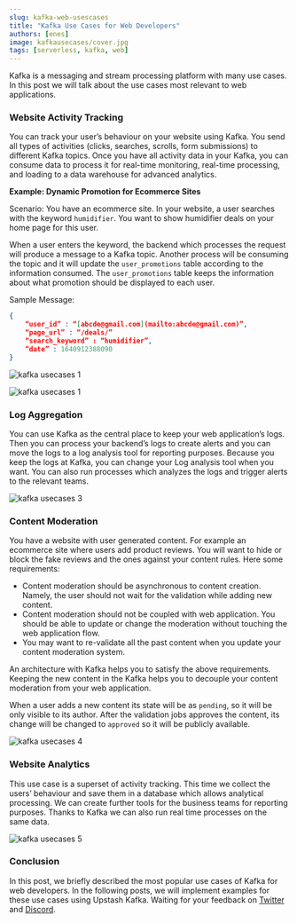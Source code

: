 ```yaml
---
slug: kafka-web-usescases
title: "Kafka Use Cases for Web Developers"
authors: [enes]
image: kafkausecases/cover.jpg
tags: [serverless, kafka, web]
---
```


Kafka is a messaging and stream processing platform with many use cases. In this post we will talk about the use cases most relevant to web applications.

### Website Activity Tracking

You can track your user’s behaviour on your website using Kafka. You send all types of activities (clicks, searches, scrolls, form submissions) to different Kafka topics. Once you have all activity data in your Kafka, you can consume data to process it for real-time monitoring, real-time processing, and loading to a data warehouse for advanced analytics.

**Example: Dynamic Promotion for Ecommerce Sites**

Scenario: You have an ecommerce site. In your website, a user searches with the keyword `humidifier`. You want to show humidifier deals on your home page for this user.

When a user enters the keyword, the backend which processes the request will produce a message to a Kafka topic. Another process will be consuming the topic and it will update the `user_promotions` table according to the information consumed. The `user_promotions` table keeps the information about what promotion should be displayed to each user.

Sample Message:

```json
{
    “user_id” : “[abcde@gmail.com](mailto:abcde@gmail.com)”,
    “page_url” : “/deals/”
    “search_keyword” : “humidifier”,
    “date” : 1640912388090
}
```

![kafka usecases 1](/blog/kafkausecases/1.png)

![kafka usecases 1](/blog/kafkausecases/2.png)

### Log Aggregation

You can use Kafka as the central place to keep your web application’s logs. Then you can process your backend’s logs to create alerts and you can move the logs to a log analysis tool for reporting purposes. Because you keep the logs at Kafka, you can change your Log analysis tool when you want. You can also run processes which analyzes the logs and trigger alerts to the relevant teams.

![kafka usecases 3](/blog/kafkausecases/3.png)

### Content Moderation

You have a website with user generated content. For example an ecommerce site where users add product reviews. You will want to hide or block the fake reviews and the ones against your content rules. Here some requirements:

- Content moderation should be asynchronous to content creation. Namely, the user should not wait for the validation while adding new content.
- Content moderation should not be coupled with web application. You should be able to update or change the moderation without touching the web application flow.
- You may want to re-validate all the past content when you update your content moderation system.

An architecture with Kafka helps you to satisfy the above requirements. Keeping the new content in the Kafka helps you to decouple your content moderation from your web application.

When a user adds a new content its state will be as `pending`, so it will be only visible to its author. After the validation jobs approves the content, its change will be changed to `approved` so it will be publicly available.

![kafka usecases 4](/blog/kafkausecases/4.png)

### Website Analytics

This use case is a superset of activity tracking. This time we collect the users’ behaviour and save them in a database which allows analytical processing. We can create further tools for the business teams for reporting purposes. Thanks to Kafka we can also run real time processes on the same data.

![kafka usecases 5](/blog/kafkausecases/5.png)

### Conclusion

In this post, we briefly described the most popular use cases of Kafka for web developers. In the following posts, we will implement examples for these use cases using Upstash Kafka. Waiting for your feedback on [Twitter](https://twitter.com/upstash) and [Discord](https://discord.gg/w9SenAtbme).

